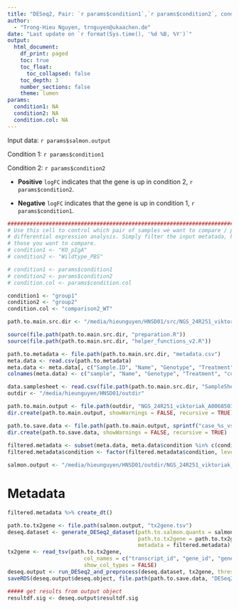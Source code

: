 ```yaml
---
title: "DESeq2, Pair: `r params$condition1`,`r params$condition2`, condition: `r params$condition.col` "
author:
  - "Trong-Hieu Nguyen, trnguyen@ukaachen.de"
date: "Last update on `r format(Sys.time(), '%d %B, %Y')`"
output:
  html_document:
    df_print: paged
    toc: true
    toc_float:
      toc_collapsed: false
    toc_depth: 3
    number_sections: false
    theme: lumen
params:
  condition1: NA
  condition2: NA
  condition.col: NA
---
```


Input data: `r params$salmon.output`

Condition 1: `r params$condition1`

Condition 2: `r params$condition2`

- **Positive** `logFC` indicates that the gene is up in condition 2, `r params$condition2`.

- **Negative** `logFC` indicates that the gene is up in condition 1, `r params$condition1`.


```r
################################################################################
# Use this cell to control which pair of samples we want to compare / perform
# differential expression analysis. Simply filter the input metatada, keep only
# those you want to compare.
# condition1 <- "KO_pIgA"
# condition2 <- "Wildtype_PBS"

# condition1 <- params$condition1
# condition2 <- params$condition2
# condition.col <- params$condition.col

condition1 <- "group1"
condition2 <- "group2"
condition.col <- "comparison2_WT"

path.to.main.src.dir <- "/media/hieunguyen/HNSD01/src/NGS_24R251_viktoriak_A006850388"

source(file.path(path.to.main.src.dir, "preparation.R"))
source(file.path(path.to.main.src.dir, "helper_functions_v2.R"))

path.to.metadata <- file.path(path.to.main.src.dir, "metadata.csv")
meta.data <- read.csv(path.to.metadata)
meta.data <- meta.data[, c("Sample.ID", "Name", "Genotype", "Treatment", condition.col)]
colnames(meta.data) <- c("sample", "Name", "Genotype", "Treatment", "condition")

data.samplesheet <- read.csv(file.path(path.to.main.src.dir, "SampleSheet.csv"))
outdir <- "/media/hieunguyen/HNSD01/outdir"

path.to.main.output <- file.path(outdir, "NGS_24R251_viktoriak_A006850388", "DESEQ2_output", condition.col)
dir.create(path.to.main.output, showWarnings = FALSE, recursive = TRUE)

path.to.save.data <- file.path(path.to.main.output, sprintf("case_%s_vs_%s", condition1, condition2), "RData")
dir.create(path.to.save.data, showWarnings = FALSE, recursive = TRUE)
  
filtered.metadata <- subset(meta.data, meta.data$condition %in% c(condition1, condition2))
filtered.metadata$condition <- factor(filtered.metadata$condition, levels = c(condition1, condition2))

salmon.output <- "/media/hieunguyen/HNSD01/outdir/NGS_24R251_viktoriak_A006850388/star_salmon"
```

# Metadata
```r
filtered.metadata %>% create_dt()
```


```r
path.to.tx2gene <- file.path(salmon.output, "tx2gene.tsv")
deseq.dataset <- generate_DESeq2_dataset(path.to.salmon.quants = salmon.output,
                                         path.to.tx2gene = path.to.tx2gene,
                                         metadata = filtered.metadata)
tx2gene <- read_tsv(path.to.tx2gene, 
                        col_names = c("transcript_id", "gene_id", "gene_name"), 
                        show_col_types = FALSE)
deseq.output <- run_DESeq2_and_preprocess(deseq.dataset, tx2gene, thresh.pval = 0.05)
saveRDS(deseq.output$deseq.object, file.path(path.to.save.data, "DESeq2_object_results.rds"))

##### get results from output object
resultdf.sig <- deseq.output$resultdf.sig
```


```r
```


